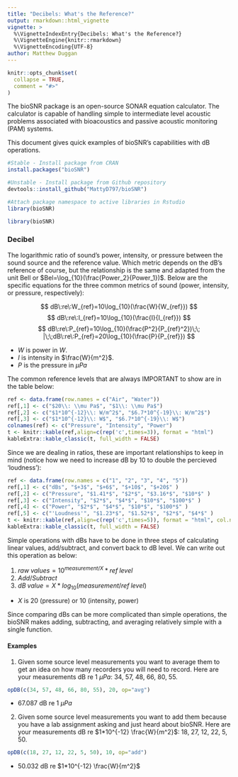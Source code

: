 ```yaml
---
title: "Decibels: What's the Reference?"
output: rmarkdown::html_vignette
vignette: >
  %\VignetteIndexEntry{Decibels: What's the Reference?}
  %\VignetteEngine{knitr::rmarkdown}
  %\VignetteEncoding{UTF-8}
author: Matthew Duggan
---
```


```r
knitr::opts_chunk$set(
  collapse = TRUE,
  comment = "#>"
)
```

The bioSNR package is an open-source SONAR equation calculator. The calculator is capable of handling simple to intermediate level acoustic problems associated with bioacoustics and passive acoustic monitoring (PAM) systems. 

This document gives quick examples of bioSNR's capabilities with dB operations. 

```r
#Stable - Install package from CRAN 
install.packages("bioSNR")

#Unstable - Install package from Github repository 
devtools::install_github("MattyD797/bioSNR")

#Attach package namespace to active libraries in Rstudio
library(bioSNR)
```

```r
library(bioSNR)
```


### Decibel

The logarithmic ratio of sound's power, intensity, or pressure between the sound source and the reference value. Which metric depends on the dB's reference of course, but the relationship is the same and adapted from the unit Bell or $Bel=\log_{10}(\frac{Power_2}{Power_1})$. Below are the specific equations for the three common metrics of sound (power, intensity, or pressure, respectively):

$$ dB\:re\:W_{ref}=10\log_{10}(\frac{W}{W_{ref}})  $$
$$ dB\:re\:I_{ref}=10\log_{10}(\frac{I}{I_{ref}})  $$
$$ dB\:re\:P_{ref}=10\log_{10}(\frac{P^2}{P_{ref}^2})\;\; |\;\;dB\:re\:P_{ref}=20\log_{10}(\frac{P}{P_{ref}})  $$

* $W$ is power in $W$.
* $I$ is intensity in $\frac{W}{m^2}$. 
* $P$ is the pressure in $\mu Pa$

The common reference levels that are always IMPORTANT to show are in the table below:

```r
ref <- data.frame(row.names = c("Air", "Water"))
ref[,1] <- c("$20\\: \\mu Pa$", "$1\\: \\mu Pa$")
ref[,2] <- c("$1*10^{-12}\\: W/m^2$", "$6.7*10^{-19}\\: W/m^2$")
ref[,3] <- c("$1*10^{-12}\\: W$", "$6.7*10^{-19}\\: W$")
colnames(ref) <- c("Pressure", "Intensity", "Power")
t <- knitr::kable(ref,align=c(rep('c',times=3)), format = "html") 
kableExtra::kable_classic(t, full_width = FALSE) 
```
Since we are dealing in ratios, these are important relationships to keep in mind (notice how we need to increase dB by 10 to double the percieved 'loudness'):
```r
ref <- data.frame(row.names = c("1", "2", "3", "4", "5"))
ref[,1] <- c("dBs", "$+3$", "$+6$", "$+10$", "$+20$" )
ref[,2] <- c("Pressure", "$1.41*$", "$2*$", "$3.16*$", "$10*$" )
ref[,3] <- c("Intensity", "$2*$", "$4*$", "$10*$", "$100*$" )
ref[,4] <- c("Power", "$2*$", "$4*$", "$10*$", "$100*$" )
ref[,5] <- c("'Loudness'", "$1.23*$", "$1.52*$", "$2*$", "$4*$" )
t <- knitr::kable(ref,align=c(rep('c',times=5)), format = "html", col.names = NULL) 
kableExtra::kable_classic(t, full_width = FALSE) 
```

Simple operations with dBs have to be done in three steps of calculating linear values, add/subtract, and convert back to dB level. We can write out this operation as below:

1. $raw\;values = 10^{measurement/X}*ref\;level$
2. $Add/Subtract$
3. $dB\;value = X*log_{10}(measurement/ref\;level)$

* $X$ is 20 (pressure) or 10 (intensity, power)

Since comparing dBs can be more complicated than simple operations, the bioSNR makes adding, subtracting, and averaging relatively simple with a single function. 

#### Examples

1. Given some source level measurements you want to average them to get an idea on how many recorders you will need to record. Here are your measurements dB re $1\:\mu Pa$: 34, 57, 48, 66, 80, 55.

```r
opDB(c(34, 57, 48, 66, 80, 55), 20, op="avg")
```

* 67.087 dB re $1\:\mu Pa$

2. Given some source level measurements you want to add them because you have a lab assignment asking and just heard about bioSNR. Here are your measurements dB re $1*10^{-12} \frac{W}{m^2}$: 18, 27, 12, 22, 5, 50.

```r
opDB(c(18, 27, 12, 22, 5, 50), 10, op="add")
```

* 50.032 dB re $1*10^{-12} \frac{W}{m^2}$
